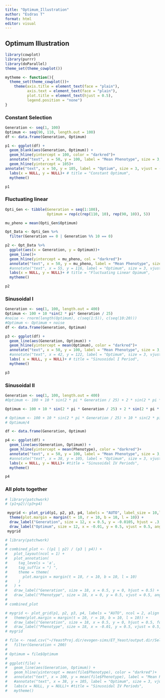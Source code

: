 ```yaml
---
title: "Optimum_Illustration"
author: "Esdras T"
format: html
editor: visual
---
```


## Optimum Illustration

```r
library(cowplot)
library(purrr)
library(doParallel)
theme_set(theme_cowplot())
```

```r
mytheme <- function(){
  theme_set(theme_cowplot())+
    theme(axis.title = element_text(face = "plain"),
          axis.text = element_text(face = "plain"),
          plot.title = element_text(hjust = 0.5),
          legend.position = "none")
}
```

### Constant Selection

```r
Generation <- seq(1, 100)
Optimum <- seq(90, 110, length.out = 100)
df <- data.frame(Generation, Optimum)

p1 <- ggplot(df) + 
  geom_blank(aes(Generation, Optimum)) +
  geom_hline(yintercept = 100, color = "darkred")+
  annotate("text", x = 50, y = 100, label = "Mean Phenotype", size = 3, vjust = -1.5, col = "darkred")+
  geom_hline(yintercept = 105)+
annotate("text", x = 50, y = 105, label = "Optium", size = 3, vjust = -1.5, col = "black")+
  labs(x = NULL, y = NULL)+ # title = "Constant Optimum", 
  mytheme()

p1
```

### Fluctuating linear

```r

Opti_Gen <- tibble(Generation = seq(1:100),
                   Optimum = rep(c(rep(110, 10), rep(90, 10)), 5))

mu_pheno = mean(Opti_Gen$Optimum)

Opt_Data <- Opti_Gen %>% 
  filter(Generation == 0 | Generation %% 10 == 0)

p2 <- Opt_Data %>% 
  ggplot(aes(x = Generation, y = Optimum))+
  geom_line()+
  geom_hline(yintercept = mu_pheno, col = "darkred")+
  annotate("text", x = 50, y = mu_pheno, label = "Mean Phenotype", size = 3, vjust = -1.5, col = "darkred")+
  #annotate("text", x = 55, y = 116, label = "Optimum", size = 3, vjust = -1.5, col = "black")+
  labs(x = NULL, y = NULL)+ # title = "Fluctuating Linear Opimum", 
  mytheme()

p2
```

### Sinusoidal I

```r
Generation <- seq(1, 100, length.out = 400) 
Optimum <- 100 + 10 *sin(2 * pi* Generation / 25) 
#noise <- rnorm(length(Optimum), c(seq(1:5)), c(seq(10:20)))
#Optimum <- Optimum + noise
df <- data.frame(Generation, Optimum) 

p3 <- ggplot(df) + 
  geom_line(aes(Generation, Optimum)) + 
  geom_hline(yintercept = mean(Optimum), color = "darkred")+ 
  annotate("text", x = 50, y = 100, label = "Mean Phenotype", size = 3, vjust = -1.5, col = "darkred")+ 
  #annotate("text", x = 42, y = 122, label = "Optimum", size = 3, vjust = -1.5, col = "black")+
  labs( x = NULL, y = NULL)+ # title = "Sinusoidal I Period",
  mytheme()

p3
```

### Sinusoidal II

```r
Generation <- seq(1, 100, length.out = 400)
#Optimum <- 100 + 10 * sin(2 * pi * Generation / 25) + 2 * sin(2 * pi * Generation / 10) + 0.5 * sin(2 * pi * Generation / 5) + 1 * sin(2 * pi * Generation / 2)

Optimum <- 100 + 10 * sin(2 * pi * Generation / 25) + 2 * sin(2 * pi * Generation / 10) + 5 * sin(2 * pi * Generation / 5) + 1 * sin(2 * pi * Generation / 2)

# Optimum <- 100 + 10 * sin(2 * pi * Generation / 25) + 10 * sin(2 * pi * Generation / 10) + 10 * sin(2 * pi * Generation / 5) + 10 * sin(2 * pi * Generation / 2)
# Optimum/4

df <- data.frame(Generation, Optimum)

p4 <- ggplot(df) + 
  geom_line(aes(Generation, Optimum)) +
  geom_hline(yintercept = mean(Phenotype), color = "darkred")+
  annotate("text", x = 50, y = 100, label = "Mean Phenotype", size = 3, vjust = -1.5, col = "darkred")+
  #annotate("text", x = 38, y = 105, label = "Optimum", size = 3, vjust = -1.5, col = "black")+
  labs(x = NULL, y = NULL)+ #title = "Sinusoidal IV Periods",
  mytheme()

p4
```

### All plots together

```r
# library(patchwork)
# (p1+p2)/(p3+p4)
```

```r

 mygrid <- plot_grid(p1, p2, p3, p4, labels = "AUTO", label_size = 10,label_colour = NULL, label_x = 0.15, label_y = 1.02, hjust = -0.5, vjust = 1.5, scale = 1,ncol = 2, align = "hv") +
  theme(plot.margin = margin(t = 10, r = 10, b = 10, l = 10)) +
  draw_label("Generation", size = 12, x = 0.5, y = -0.0105, hjust = .3, fontface = "bold")+
  draw_label("Optimum", size = 12, x = -0.01, y = 0.5, vjust = 0.5, angle = 90, fontface = "bold")
 mygrid

```

```r
# library(patchwork)
# 
# combined_plot <- ((p1 | p2) / (p3 | p4)) +
#   plot_layout(ncol = 1) +
#   plot_annotation(
#     tag_levels = 'a',
#     tag_suffix = ") ",
#     theme = theme(
#       plot.margin = margin(t = 10, r = 10, b = 10, l = 10)
#     )
#   ) +
#   draw_label("Generation", size = 18, x = 0.5, y = 0, hjust = 0.5) +
#   draw_label("Phenotype", size = 18, x = 0, y = 0.5, vjust = 0.5, angle = 90)
# 
# combined_plot

```

```r
# mygrid <- plot_grid(p1, p2, p3, p4, labels = "AUTO", ncol = 2, align = "hv") +
#   theme(plot.margin = margin(t = 10, r = 10, b = 10, l = 10)) +
#   draw_label("Generation", size = 18, x = 0.5, y = 0, hjust = 0.5, fontface = "bold") +
#   draw_label("Phenotype", size = 18, x = -0.01, y = 0.5, vjust = 0.5, angle = 90, fontface = "bold")
# mygrid

```

```r
# file <- read.csv("~/YeastProj.dir/evogen-sims/ET_Yeast/output.dir/Selection_Models/WF.dir/SinFSGen.dir/MeanPhenotypes1_n100_H0.1SD2.csv") %>% 
#   filter(Generation < 200)
# 
# Optimum = file$Optimum
# 
# ggplot(file) + 
#   geom_line(aes(Generation, Optimum)) +
#   geom_hline(yintercept = mean(file$Phenotype), color = "darkred")+
#   annotate("text", x = 100, y = mean(file$Phenotype), label = "Mean Phenotype", size = 3, vjust = -1.5, col = "darkred")+
#   #annotate("text", x = 38, y = 105, label = "Optimum", size = 3, vjust = -1.5, col = "black")+
#   labs(x = NULL, y = NULL)+ #title = "Sinusoidal IV Periods",
#   mytheme()

```
